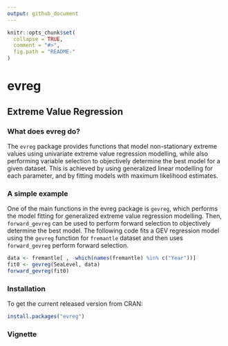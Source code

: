 ```yaml
---
output: github_document
---
```


<!-- README.md is generated from README.Rmd. Please edit that file -->

```r
knitr::opts_chunk$set(
  collapse = TRUE,
  comment = "#>",
  fig.path = "README-"
)
```

# evreg


## Extreme Value Regression

### What does evreg do?

The `evreg` package provides functions that model non-stationary extreme values using univariate extreme value regression modelling, while also performing variable selection to objectively determine the best model for a given dataset. This is achieved by using generalized linear modelling for each parameter, and by fitting models with maximum likelihood estimates.

### A simple example

One of the main functions in the evreg package is `gevreg`, which performs the model fitting for generalized extreme value regression modelling. Then, `forward_gevreg` can be used to perform forward selection to objectively determine the best model. 
The following code fits a GEV regression model using the `gevreg` function for `fremantle` dataset and then uses `forward_gevreg` perform forward selection.

```r
data <- fremantle[ , -which(names(fremantle) %in% c("Year"))]
fit0 <- gevreg(SeaLevel, data)
forward_gevreg(fit0)
```



### Installation

To get the current released version from CRAN:

```r
install.packages("evreg")
```

### Vignette
